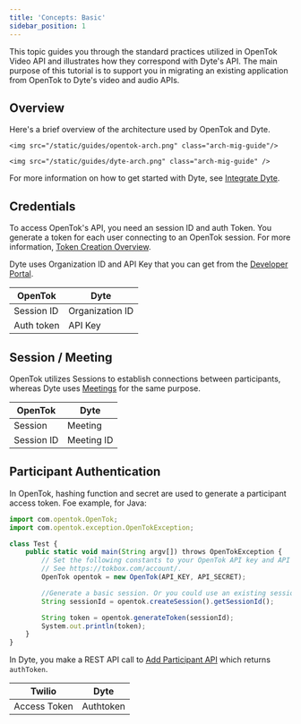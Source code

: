 ```yaml
---
title: 'Concepts: Basic'
sidebar_position: 1
---
```


This topic guides you through the standard practices utilized in OpenTok Video API and illustrates how they correspond with Dyte's API. The main purpose of this tutorial is to support you in migrating an existing application from OpenTok to Dyte's video and audio APIs.

## Overview

Here's a brief overview of the architecture used by OpenTok and Dyte.

<Tabs>
  <TabItem value="OpenTok" label="OpenTok Basic Flow">
    
    <img src="/static/guides/opentok-arch.png" class="arch-mig-guide"/>
    
  </TabItem>
   <TabItem value="Dyte" label="Dyte Basic Flow">
    
    <img src="/static/guides/dyte-arch.png" class="arch-mig-guide" />

  </TabItem>
</Tabs>

For more information on how to get started with Dyte, see [Integrate Dyte](/getting-started#integrate-dyte).

## Credentials

To access OpenTok's API, you need an session ID and auth Token. You generate a token for each user connecting to an OpenTok session. For more information, [Token Creation Overview](https://tokbox.com/developer/guides/create-token/).

Dyte uses Organization ID and API Key that you can get from the [Developer Portal](dev.dyte.io).

| **OpenTok** | **Dyte**        |
| ----------- | --------------- |
| Session ID  | Organization ID |
| Auth token  | API Key         |

## Session / Meeting

OpenTok utilizes Sessions to establish connections between participants, whereas Dyte uses [Meetings](/api#/operations/create_meeting) for the same purpose.

| **OpenTok** | **Dyte**   |
| ----------- | ---------- |
| Session     | Meeting    |
| Session ID  | Meeting ID |

## Participant Authentication

In OpenTok, hashing function and secret are used to generate a participant access token. Foe example, for Java:

```js
import com.opentok.OpenTok;
import com.opentok.exception.OpenTokException;

class Test {
    public static void main(String argv[]) throws OpenTokException {
        // Set the following constants to your OpenTok API key and API secret.
        // See https://tokbox.com/account/.
        OpenTok opentok = new OpenTok(API_KEY, API_SECRET);

        //Generate a basic session. Or you could use an existing session ID.
        String sessionId = opentok.createSession().getSessionId();

        String token = opentok.generateToken(sessionId);
        System.out.println(token);
    }
}
```

In Dyte, you make a REST API call to [Add Participant API](/api/#/operations/add_participant) which returns `authToken`.

| **Twilio**   | **Dyte**  |
| ------------ | --------- |
| Access Token | Authtoken |
